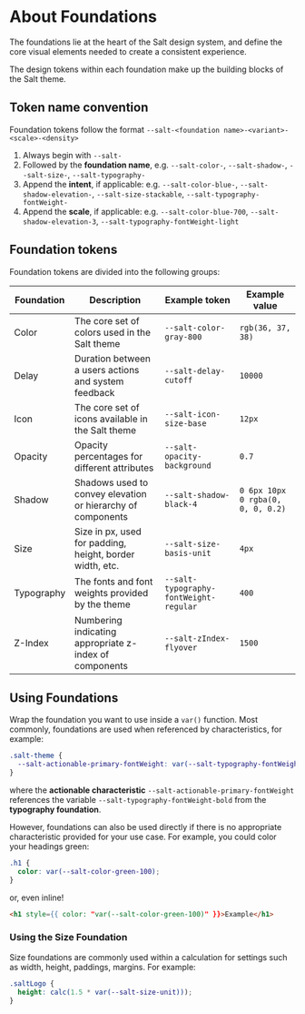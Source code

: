 
<Meta title="Theme/Foundations/About Foundations" />

# About Foundations

The foundations lie at the heart of the Salt design system, and define the core visual elements needed to create a consistent experience.

The design tokens within each foundation make up the building blocks of the Salt theme.

## Token name convention

Foundation tokens follow the format `--salt-<foundation name>-<variant>-<scale>-<density>`

1. Always begin with `--salt-`
2. Followed by the **foundation name**, e.g. `--salt-color-`, `--salt-shadow-`, `--salt-size-`, `--salt-typography-`
3. Append the **intent**, if applicable: e.g. `--salt-color-blue-`, `--salt-shadow-elevation-`, `--salt-size-stackable`, `--salt-typography-fontWeight-`
4. Append the **scale**, if applicable: e.g. `--salt-color-blue-700`, `--salt-shadow-elevation-3`, `--salt-typography-fontWeight-light`

## Foundation tokens

Foundation tokens are divided into the following groups:

| Foundation | Description                                                 | Example token                          | Example value                     |
| ---------- | ----------------------------------------------------------- | -------------------------------------- | --------------------------------- |
| Color      | The core set of colors used in the Salt theme               | `--salt-color-gray-800`                | `rgb(36, 37, 38)`                 |
| Delay      | Duration between a users actions and system feedback        | `--salt-delay-cutoff`                  | `10000`                           |
| Icon       | The core set of icons available in the Salt theme           | `--salt-icon-size-base`                | `12px`                            |
| Opacity    | Opacity percentages for different attributes                | `--salt-opacity-background`            | `0.7`                             |
| Shadow     | Shadows used to convey elevation or hierarchy of components | `--salt-shadow-black-4`                | `0 6px 10px 0 rgba(0, 0, 0, 0.2)` |
| Size       | Size in px, used for padding, height, border width, etc.    | `--salt-size-basis-unit`               | `4px`                             |
| Typography | The fonts and font weights provided by the theme            | `--salt-typography-fontWeight-regular` | `400`                             |
| Z-Index    | Numbering indicating appropriate z-index of components      | `--salt-zIndex-flyover`                | `1500`                            |

## Using Foundations

Wrap the foundation you want to use inside a `var()` function. Most commonly, foundations are used when referenced by characteristics, for example:

```css
.salt-theme {
  --salt-actionable-primary-fontWeight: var(--salt-typography-fontWeight-bold);
}
```

where the **actionable characteristic** `--salt-actionable-primary-fontWeight` references the variable `--salt-typography-fontWeight-bold` from the **typography foundation**.

However, foundations can also be used directly if there is no appropriate characteristic provided for your use case. For example, you could color your headings green:

```css
.h1 {
  color: var(--salt-color-green-100);
}
```

or, even inline!

```html
<h1 style={{ color: "var(--salt-color-green-100)" }}>Example</h1>
```

### Using the Size Foundation

Size foundations are commonly used within a calculation for settings such as width, height, paddings, margins. For example:

```css
.saltLogo {
  height: calc(1.5 * var(--salt-size-unit)));
}
```
